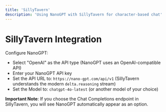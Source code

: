 ```yaml
---
title: 'SillyTavern'
description: 'Using NanoGPT with SillyTavern for character-based chat'
---
```


# SillyTavern Integration

Configure NanoGPT:
- Select "OpenAI" as the API type (NanoGPT uses an OpenAI-compatible API)
- Enter your NanoGPT API key
- Set the API URL to: `https://nano-gpt.com/api/v1` (SillyTavern understands the modern `delta.reasoning` stream)
- Set the Model to: `chatgpt-4o-latest` (or another model of your choice)

**Important Note**: If you choose the Chat Completions endpoint in SillyTavern, you will see NanoGPT automatically appear as an option.
